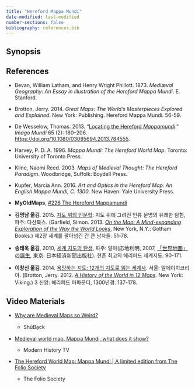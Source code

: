 ```yaml
---
title: "Hereford Mappa Mundi"
date-modified: last-modified
number-sections: false
bibliography: references.bib
---
```


## Synopsis

## References

-   Bevan, William Latham, and Henry Wright Phillott. 1873. *Mediæval Geography: An Essay in Illustration of the Hereford Mappa Mundi*. E. Stanford.

-   Brotton, Jerry. 2014. *Great Maps: The World’s Masterpieces Explored and Explained*. New York: Publishing. Hereford Mappa Mundi. 56-59.

-   De Wesselow, Thomas. 2013. “[Locating the Hereford *Mappamundi*](papers/de_wesselow_2013.pdf).” *Imago Mundi* 65 (2): 180–206. <https://doi.org/10.1080/03085694.2013.784555>.

-   Harvey, P. D. A. 1996. *Mappa Mundi: The Hereford World Map*. Toronto: University of Toronto Press.

-   Kline, Naomi Reed. 2003. *Maps of Medieval Thought: The Hereford Paradigm*. Woodbridge, Suffolk: Boydell Press.

-   Kupfer, Marcia Ann. 2016. *Art and Optics in the Hereford Map: An English Mappa Mundi, C. 1300*. New Haven: Yale University Press.

-   **MyOldMaps**, [#226 The Hereford Mappamundi](file:///C:/Users/User/Zotero/storage/N4WA7ZC6/226-the-hereford-mappamundi.html)

-   **김명남 옮김**. 2015. [지도 위의 인문학](https://www.yes24.com/Product/Goods/23544580): 지도 위에 그려진 인류 문명의 유쾌한 탐험, 파주: 다산북스. (Garfield, Simon. 2013. [*On the Map: A Mind-expanding Exploration of the Way the World Looks*](https://www.amazon.com/Map-Mind-Expanding-Exploration-Notable-Adults/dp/1592407803/ref=sr_1_1?crid=3BJW1GMAX4YZ5&dib=eyJ2IjoiMSJ9.lQGK5iKst9YJ8yMba6Ck0TRUHjQNFMzmbWXLYoV6jo4Jk4J7_nKqqf7F2C6id3nHQltlEDYPQ39oLfK4oLqViqP1LTrmA66wA6jVbBRQOuQGWWx0Oxc72aDNdtS3WoQYNFIXZ-uyCrWncYV83Q2QjQ.FdwJlG7VbG8FpX75S9mLb0ynmr8fBli71VRD27DKD9U&dib_tag=se&keywords=On+the+Map%3A+A+Mind-expanding&qid=1705823976&s=books&sprefix=on+the+map+a+mind-expanding%2Cstripbooks-intl-ship%2C227&sr=1-1), New York, N.Y.: Gotham Books.) 제2장 세계를 팔아넘긴 간 큰 남자들. 51-78.

-   **송태욱 옮김**, 2010, [세계 지도의 탄생](https://www.yes24.com/Product/Goods/3969693), 파주: 알마(応地利明, 2007, [「世界地圖」の誕生](https://www.amazon.com/Sekai-chizu-tanjo%C3%8C-kataru/dp/4532165830), 東京: 日本経済新聞出版社). 현존 최고의 헤리퍼드 세계지도. 90-171.

-   **이창신 옮김**. 2014. [욕망하는 지도: 12개의 지도로 읽는 세계사](https://www.yes24.com/Product/goods/12192777). 서울: 알에이치코리아. (Brotton, Jerry. 2012. [*A History of the World in 12 Maps*](https://www.amazon.com/History-World-12-Maps/dp/0143126024/ref=sr_1_1?crid=9UJLJ246IYSS&dib=eyJ2IjoiMSJ9.FY-MmIMOaa_OhpIKA0R7CHSpbeqP3wOtOFs1sSfDjxeQ8INh1JiJ-KQljiGWcA25hxz874-gObNXP3X5ux2xio52rPEJBPyZ7ZvLFDY0DDy8yLVU9scI67gu_NYK-0eK0EXvGAmeM6n4j8Vlbb5scmVYm88eBN25OVoCVQ_OnJwXaIQhrTFJBx88eP5I5jEQC0fdviI7qwn7JuLEicvdF9YVmfvRWbYyWu7okUNlW0A._mvJs7KogkSTGtuBdXenODFkqSV87AzIcwZwWisz9to&dib_tag=se&keywords=A+History+of+the+World+in+12+Maps&qid=1705823939&s=books&sprefix=a+history+of+the+world+in+12+maps%2Cstripbooks-intl-ship%2C217&sr=1-1)*.* New York: Viking.) 3 신앙: 헤리퍼드 마파문디, 1300년경. 137-178.

## Video Materials

-   [Why are Medieval Maps so Weird?](https://www.youtube.com/watch?v=TuXcA8l6zy8)

    -   ShūBa̱ck

-   [Medieval world map, Mappa Mundi, what does it show?](https://www.youtube.com/watch?v=n4uHbTtWbe8)

    -   Modern History TV

-   [The Hereford World Map: Mappa Mundi \| A limited edition from The Folio Society](https://www.youtube.com/watch?v=uO-IJUP_UBQ)

    -   The Folio Society
